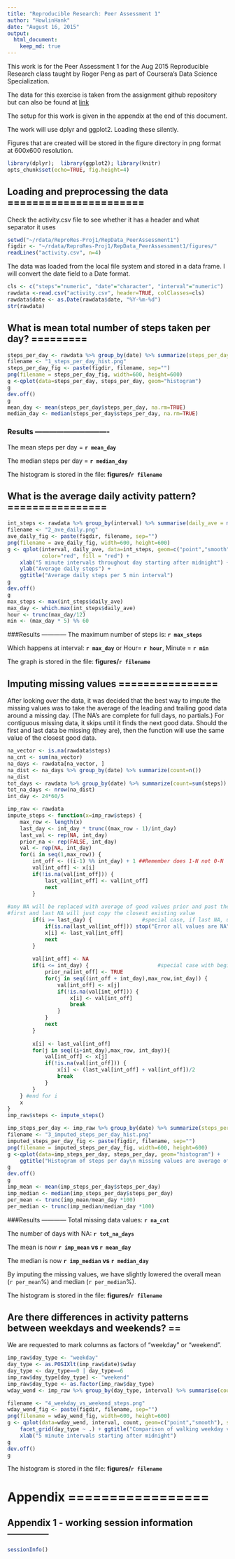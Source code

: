 ```yaml
---
title: "Reproducible Research: Peer Assessment 1"
author: "HowlinHank"
date: "August 16, 2015"
output: 
  html_document:
    keep_md: true
---
```


This work is for the Peer Assessment 1 for the Aug 2015 Reproducible Research class taught by
Roger Peng as part of Coursera's Data Science Specialization.

The data for this exercise is taken from the assignment github repository but can also be found at [link](https://d396qusza40orc.cloudfront.net/repdata%2Fdata%2Factivity.zip)

The setup for this work is given in the appendix at the end of this document.

The work will use dplyr and ggplot2. Loading these silently.

Figures that are created will be stored in the figure directory in png format at 600x600
resolution.


```r
library(dplyr);  library(ggplot2); library(knitr)
opts_chunk$set(echo=TRUE, fig.height=4)
```

## Loading and preprocessing the data ======================

Check the activity.csv file to see whether it has a header and what separator it uses

```r
setwd("~/rdata/ReproRes-Proj1/RepData_PeerAssessment1") 
figdir <- "~/rdata/ReproRes-Proj1/RepData_PeerAssessment1/figures/"
readLines("activity.csv", n=4)
```

The data was loaded from the local file system and stored in a data frame. I will convert the date
field to a Date format.

```r
cls <- c("steps"="numeric", "date"="character", "interval"="numeric")
rawdata <-read.csv("activity.csv", header=TRUE, colClasses=cls)
rawdata$date <- as.Date(rawdata$date, "%Y-%m-%d")
str(rawdata)
```


## What is mean total number of steps taken per day? =========

```r
steps_per_day <- rawdata %>% group_by(date) %>% summarize(steps_per_day= sum(steps))
filename <- "1_steps_per_day_hist.png"
steps_per_day_fig <- paste(figdir, filename, sep="")
png(filename = steps_per_day_fig, width=600, height=600)
g <-qplot(data=steps_per_day, steps_per_day, geom="histogram")
g
dev.off()
g
mean_day <- mean(steps_per_day$steps_per_day, na.rm=TRUE)
median_day <- median(steps_per_day$steps_per_day, na.rm=TRUE)
```

### Results -------------------------------
The mean steps per day = **`r mean_day`**

The median steps per day = **`r median_day`**

The histogram is stored in the file: **figures/`r filename`**


## What is the average daily activity pattern? ================

```r
int_steps <- rawdata %>% group_by(interval) %>% summarise(daily_ave = mean(steps, na.rm=TRUE))
filename <- "2_ave_daily.png"
ave_daily_fig <- paste(figdir, filename, sep="")
png(filename = ave_daily_fig, width=600, height=600)
g <- qplot(interval, daily_ave, data=int_steps, geom=c("point","smooth"), stat="identity", 
           color="red", fill = "red") +
    xlab("5 minute intervals throughout day starting after midnight") + 
    ylab("Average daily steps") +
    ggtitle("Average daily steps per 5 min interval")
g
dev.off()
g
max_steps <- max(int_steps$daily_ave)
max_day <- which.max(int_steps$daily_ave)
hour <- trunc(max_day/12)
min <- (max_day * 5) %% 60
```

###Results ------------
The maximum number of steps is: **`r max_steps`**

Which happens at interval: **`r max_day`**  or Hour= **`r hour`**, Minute = **`r min`**

The graph is stored in the file: **figures/`r filename`**

## Imputing missing values ================

After looking over the data, it was decided that the best way to impute the missing values was to take the average of the leading and trailing good data around a missing day. (The NA's are
complete for full days, no partials.) For contiguous missing data, it skips until it finds the
next good data. Should the first and last data be missing (they are), then the function will use the same value of the closest good data.

```r
na_vector <- is.na(rawdata$steps)
na_cnt <- sum(na_vector)
na_days <- rawdata[na_vector, ]
na_dist <- na_days %>% group_by(date) %>% summarize(count=n())
na_dist
tot_days <- rawdata %>% group_by(date) %>% summarize(count=sum(steps))
tot_na_days <- nrow(na_dist)
int_day <- 24*60/5

imp_raw <- rawdata
impute_steps <- function(x=imp_raw$steps) {
    max_row <- length(x)
    last_day <- int_day * trunc((max_row - 1)/int_day)
    last_val <- rep(NA, int_day)
    prior_na <- rep(FALSE, int_day)
    val <- rep(NA, int_day)
    for(i in seq(1,max_row)) {
        int_off <- ((i-1) %% int_day) + 1 ##Remember does 1-N not 0-N
        val[int_off] <- x[i]
        if(!is.na(val[int_off])) {
            last_val[int_off] <- val[int_off]
            next
        }
    
#any NA will be replaced with average of good values prior and past the hole
#first and last NA will just copy the closest existing value
        if(i >= last_day) {                #special case, if last NA, use previous val
            if(is.na(last_val[int_off])) stop("Error all values are NA")
            x[i] <- last_val[int_off]
            next
        }
    
        val[int_off] <- NA
        if(i <= int_day) {                      #special case with begin of list since no priors
            prior_na[int_off] <- TRUE
            for(j in seq((int_off + int_day),max_row,int_day)) {
                val[int_off] <- x[j]
                if(!is.na(val[int_off])) {
                    x[i] <- val[int_off]
                    break
                }
            }
            next
        }
        
        x[i] <- last_val[int_off]
        for(j in seq((i+int_day),max_row, int_day)){
            val[int_off] <- x[j]
            if(!is.na(val[int_off])) {
                x[i] <- (last_val[int_off] + val[int_off])/2
                break
            }
        }
    } #end for i
    x
}
imp_raw$steps <- impute_steps()

imp_steps_per_day <- imp_raw %>% group_by(date) %>% summarize(steps_per_day= sum(steps))
filename <- "3_imputed_steps_per_day_hist.png"
imputed_steps_per_day_fig <- paste(figdir, filename, sep="")
png(filename = imputed_steps_per_day_fig, width=600, height=600)
g <-qplot(data=imp_steps_per_day, steps_per_day, geom="histogram") +
    ggtitle("Histogram of steps per day\n missing values are average of neightboring good data")
g
dev.off()
g
imp_mean <- mean(imp_steps_per_day$steps_per_day)
imp_median <- median(imp_steps_per_day$steps_per_day)
per_mean <- trunc(imp_mean/mean_day *100)
per_median <- trunc(imp_median/median_day *100)

```

###Results ------------
Total missing data values: **`r na_cnt`**

The number of days with NA: **`r tot_na_days`**

The mean is now **`r imp_mean` vs `r mean_day`**

The median is now **`r imp_median` vs `r median_day`**

By imputing the missing values, we have slightly lowered the overall mean (`r per_mean`%) and 
median (`r per_median`%).

The histogram is stored in the file: **figures/`r filename`**


## Are there differences in activity patterns between weekdays and weekends? ==

We are requested to mark columns as factors of "weekday" or "weekend".

```r
imp_raw$day_type <- "weekday"
day_type <- as.POSIXlt(imp_raw$date)$wday
day_type <- day_type==0 | day_type==6
imp_raw$day_type[day_type] <- "weekend"
imp_raw$day_type <- as.factor(imp_raw$day_type)
wday_wend <- imp_raw %>% group_by(day_type, interval) %>% summarise(count = sum(steps))

filename <- "4_weekday_vs_weekend_steps.png"
wday_wend_fig <- paste(figdir, filename, sep="")
png(filename = wday_wend_fig, width=600, height=600)
g <- qplot(data=wday_wend, interval, count, geom=c("point","smooth"), stat="identity") +
    facet_grid(day_type ~ .) + ggtitle("Comparison of walking weekday vs weekend") +
    xlab("5 minute intervals starting after midnight")
g
dev.off()
g
```


The histogram is stored in the file: **figures/`r filename`**

# Appendix =================

## Appendix 1 - working session information --------------

```r
sessionInfo()
```


